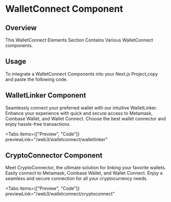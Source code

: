 
# WalletConnect Component

## Overview

This WalletConnect Elements Section Contains Various WalletConnect components.

## Usage

To integrate a WalletConnect Components into your Next.js Project,copy and paste the following code.

## WalletLinker Component

Seamlessly connect your preferred wallet with our intuitive WalletLinker. Enhance your experience with quick and secure access to Metamask, Coinbase Wallet, and Wallet Connect. Choose the best wallet connector and enjoy hassle-free transactions.

<Tabs
  items={["Preview", "Code"]}
  previewLink="/web3/walletconnect/walletlinker"
>
  <TabComponent label="Preview">
    <WalletLinker />
  </TabComponent>
  <TabComponent label="Code">
    <SourceCodeViewer componentPath="Web3/WalletConnect/WalletLinker.tsx" />
  </TabComponent>
</Tabs>

## CryptoConnector Component

Meet CryptoConnector, the ultimate solution for linking your favorite wallets. Easily connect to Metamask, Coinbase Wallet, and Wallet Connect. Enjoy a seamless and secure connection for all your cryptocurrency needs.

<Tabs
  items={["Preview", "Code"]}
  previewLink="/web3/walletconnect/cryptoconnect"
>
  <TabComponent label="Preview">
    <CryptoConnector />
  </TabComponent>
  <TabComponent label="Code">
    <SourceCodeViewer componentPath="Web3/WalletConnect/CryptoConnector.tsx" />
  </TabComponent>
</Tabs>
